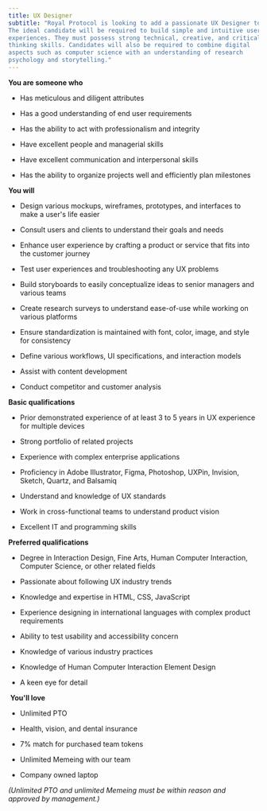 ```yaml
---
title: UX Designer
subtitle: "Royal Protocol is looking to add a passionate UX Designer to our team.
The ideal candidate will be required to build simple and intuitive user
experiences. They must possess strong technical, creative, and critical
thinking skills. Candidates will also be required to combine digital
aspects such as computer science with an understanding of research
psychology and storytelling."
---
```


<ReadMore text="Royal Protocol is a cutting-edge software development company which uses blockchain technology to reimagine how the mainstream gaming industry could be replaced by gaming ecosystems which empower and support users instead of profiting at their expense. The current industry has normalized the implementation of predatory practices and dark patterns so successfully that it's hard to picture games without them. But we at Royal Protocol believe it's time for a change. By modernizing the way digital gaming content is created, distributed, we introduce the Royal Protocol vision of an open world which empowers users and creators alike. However, this space where participants can experience financial freedom simply by learning, growing, and playing together, can only reach its full potential when talented individuals, like yourself, join the Royal Protocol team. Will you be part of the gaming revolution?" />

**You are someone who**

-   Has meticulous and diligent attributes

-   Has a good understanding of end user requirements

-   Has the ability to act with professionalism and integrity

-   Have excellent people and managerial skills

-   Have excellent communication and interpersonal skills

-   Has the ability to organize projects well and efficiently plan
    milestones

**You will**

-   Design various mockups, wireframes, prototypes, and interfaces to
    make a user's life easier

-   Consult users and clients to understand their goals and needs

-   Enhance user experience by crafting a product or service that fits
    into the customer journey

-   Test user experiences and troubleshooting any UX problems

-   Build storyboards to easily conceptualize ideas to senior managers
    and various teams

-   Create research surveys to understand ease-of-use while working on
    various platforms

-   Ensure standardization is maintained with font, color, image, and
    style for consistency

-   Define various workflows, UI specifications, and interaction models

-   Assist with content development

-   Conduct competitor and customer analysis

**Basic qualifications**

-   Prior demonstrated experience of at least 3 to 5 years in UX
    experience for multiple devices

-   Strong portfolio of related projects

-   Experience with complex enterprise applications

-   Proficiency in Adobe Illustrator, Figma, Photoshop, UXPin, Invision,
    Sketch, Quartz, and Balsamiq

-   Understand and knowledge of UX standards

-   Work in cross-functional teams to understand product vision

-   Excellent IT and programming skills

**Preferred qualifications**

-   Degree in Interaction Design, Fine Arts, Human Computer Interaction,
    Computer Science, or other related fields

-   Passionate about following UX industry trends

-   Knowledge and expertise in HTML, CSS, JavaScript

-   Experience designing in international languages with complex product
    requirements

-   Ability to test usability and accessibility concern

-   Knowledge of various industry practices

-   Knowledge of Human Computer Interaction Element Design

-   A keen eye for detail

‍ **You'll love**

-   Unlimited PTO

-   Health, vision, and dental insurance

-   7% match for purchased team tokens

-   Unlimited Memeing with our team

-   Company owned laptop

*(Unlimited PTO and unlimited Memeing must be within reason and approved
by management.)*


<ApplyForm bucketId="buk_9A6vyYzO0vIzw3CxaDpHw0cG" />